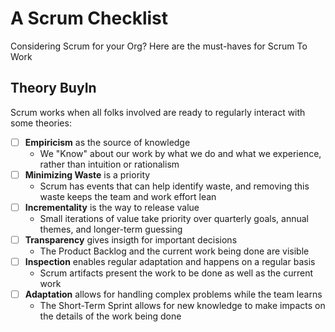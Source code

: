 # A Scrum Checklist

Considering Scrum for your Org? Here are the must-haves for Scrum To Work

## Theory BuyIn

Scrum works when all folks involved are ready to regularly interact with some theories:

- [ ] **Empiricism** as the source of knowledge
  - We "Know" about our work by what we do and what we experience, rather than intuition or rationalism
- [ ] **Minimizing Waste** is a priority
  - Scrum has events that can help identify waste, and removing this waste keeps the team and work effort lean
- [ ] **Incrementality** is the way to release value
  - Small iterations of value take priority over quarterly goals, annual themes, and longer-term guessing
- [ ] **Transparency** gives insigth for important decisions
  - The Product Backlog and the current work being done are visible
- [ ] **Inspection** enables regular adaptation and happens on a regular basis
  - Scrum artifacts present the work to be done as well as the current work
- [ ] **Adaptation** allows for handling complex problems while the team learns
  - The Short-Term Sprint allows for new knowledge to make impacts on the details of the work being done
